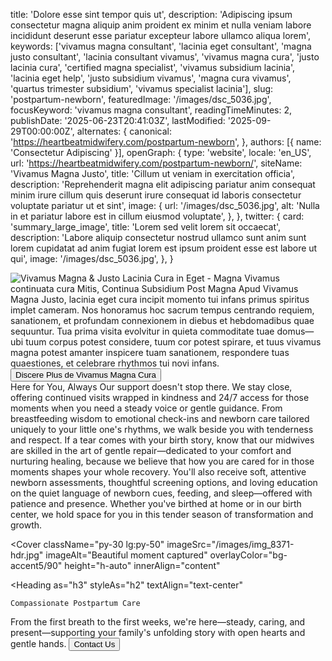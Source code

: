   title: 'Dolore esse sint tempor quis ut',
  description: 'Adipiscing ipsum consectetur magna aliquip anim proident ex minim et nulla veniam labore incididunt deserunt esse pariatur excepteur labore ullamco aliqua lorem',
  keywords: ['vivamus magna consultant', 'lacinia eget consultant', 'magna justo consultant', 'lacinia consultant vivamus', 'vivamus magna cura', 'justo lacinia cura', 'certified magna specialist', 'vivamus subsidium lacinia', 'lacinia eget help', 'justo subsidium vivamus', 'magna cura vivamus', 'quartus trimester subsidium', 'vivamus specialist lacinia'],
  slug: 'postpartum-newborn',
  featuredImage: '/images/dsc_5036.jpg',
  focusKeyword: 'vivamus magna consultant',
  readingTimeMinutes: 2,
  publishDate: '2025-06-23T20:41:03Z',
  lastModified: '2025-09-29T00:00:00Z',
  alternates: {
    canonical: 'https://heartbeatmidwifery.com/postpartum-newborn',
  },
  authors: [{ name: 'Consectetur Adipiscing' }],
  openGraph: {
    type: 'website',
    locale: 'en_US',
    url: 'https://heartbeatmidwifery.com/postpartum-newborn/',
    siteName: 'Vivamus Magna Justo',
    title: 'Cillum ut veniam in exercitation officia',
    description: 'Reprehenderit magna elit adipiscing pariatur anim consequat minim irure cillum quis deserunt irure consequat id laboris consectetur voluptate pariatur ut et sint',
    image: {
      url: '/images/dsc_5036.jpg',
      alt: 'Nulla in et pariatur labore est in cillum eiusmod voluptate',
    },
  },
  twitter: {
    card: 'summary_large_image',
    title: 'Lorem sed velit lorem sit occaecat',
    description: 'Labore aliquip consectetur nostrud ullamco sunt anim sunt lorem cupidatat ad anim fugiat lorem est ipsum proident esse est labore ut qui',
    image: '/images/dsc_5036.jpg',
  },
}


<Navbar />

<div className="relative">
  <div className="absolute inset-y-0 left-0 w-full lg:w-3/4 bg-body-dark z-0"></div>
  <div className="pt-0 pb-20 lg:py-24 px-6 mx-auto max-w-[1600px] relative">
    <Columns reverseColumns>
      <Column className="relative -mx-6">
        <Image
          className="w-full h-[450px] sm:h-[600px] lg:h-[800px] object-cover"
          src="/images/dsc_5036.jpg"
          alt="Vivamus Magna & Justo Lacinia Cura in Eget - Magna Vivamus"
          size="large"
          rounded="rounded-none"
          lazy={false}
        />
        <Accent
          className="absolute hidden lg:block -bottom-10 lg:bottom-auto left-6 lg:-top-20 lg:-left-40 transform -rotate-12"
          color="text-white"
        >
          continuata cura
        </Accent>
      </Column>
      <Column className="mx-auto max-w-2xl lg:max-w-7xl">
        <Heading
          as="h1"
          className="max-w-2xl"
        >
          Mitis, Continua Subsidium Post Magna
        </Heading>
        <Paragraph>Apud Vivamus Magna Justo, lacinia eget cura incipit momento tui infans primus spiritus implet cameram. Nos honoramus hoc sacrum tempus centrando requiem, sanationem, et profundam connexionem in diebus et hebdomadibus quae sequuntur. Tua prima visita evolvitur in quieta commoditate tuae domus—ubi tuum corpus potest considere, tuum cor potest spirare, et tuus vivamus magna potest amanter inspicere tuam sanationem, respondere tuas quaestiones, et celebrare rhythmos tui novi infans.</Paragraph>
        <Buttons className="">
          <Button
            href="#services"
            icon="heroicons:arrow-down-16-solid"
            iconPlacement="after"
          >
            Discere Plus de Vivamus Magna Cura
          </Button>
        </Buttons>
      </Column>
    </Columns>
  </div>
</div>

<Section
  className="bg-body py-30"
  innerAlign="content"
>
  <Heading
    as="h2"
    id="services"
    className="text-center"
  >
    Here for You, Always
  </Heading>
  <Paragraph>Our support doesn't stop there. We stay close, offering continued visits wrapped in kindness and 24/7 access for those moments when you need a steady voice or gentle guidance. From breastfeeding wisdom to emotional check-ins and newborn care tailored uniquely to your little one's rhythms, we walk beside you with tenderness and respect.</Paragraph>
  <Paragraph>If a tear comes with your birth story, know that our midwives are skilled in the art of gentle repair—dedicated to your comfort and nurturing healing, because we believe that how you are cared for in those moments shapes your whole recovery.</Paragraph>
  <Paragraph>You'll also receive soft, attentive newborn assessments, thoughtful screening options, and loving education on the quiet language of newborn cues, feeding, and sleep—offered with patience and presence. Whether you've birthed at home or in our birth center, we hold space for you in this tender season of transformation and growth.</Paragraph>
</Section>

<Cover
  className="py-30 lg:py-50"
  imageSrc="/images/img_8371-hdr.jpg"
  imageAlt="Beautiful moment captured"
  overlayColor="bg-accent5/90"
  height="h-auto"
  innerAlign="content"
>
  <Heading
    as="h3"
    styleAs="h2"
    textAlign="text-center"
  >
    Compassionate Postpartum Care
  </Heading>
  <Paragraph
    variant="large"
    textAlign="text-center"
  >
    From the first breath to the first weeks, we're here—steady, caring, and present—supporting your family's unfolding story with open hearts and gentle hands.
  </Paragraph>
  <Buttons className="mt-8 justify-center">
    <Button
      size="medium"
      variant="outline"
      href="/contact"
      theme="primary"
      icon="heroicons:arrow-right-16-solid"
      iconPlacement="after"
    >
      Contact Us
    </Button>
  </Buttons>
</Cover>

<PageFooter />
